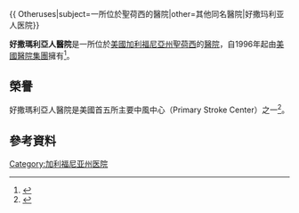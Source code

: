 {{ Otheruses|subject=一所位於聖荷西的醫院|other=其他同名醫院|好撒玛利亚人医院}}
{{Infobox hospital
| Name        = 好撒瑪利亞人醫院
| Org/Group   = 
| Image       = 
| image alt   = 
| Caption     = 
| map_type    = 
| latitude    = 
| longitude   = 
| Logo        = 
| Logo Size   = 
| Location    = 
| Region      = 聖荷西
| State       = 加利福尼亞州
| Country     = US
| Coordinates = {{Coord|37|15|5|N|121|56|47|W|region:US-CA_type:landmark|display=inline,title}}
| HealthCare  = 
| Funding     = 
| Type        = 
| Speciality  = 
| Standards   = 
| Emergency   = 有<ref name="emergency">{{cite web|url=http://goodsamsanjose.com/service/line/emergency-care/|title=Emergency - Good Samaritan Hospital|accessdate=2013-05-25|archive-date=2013-05-26|archive-url=https://web.archive.org/web/20130526074247/http://goodsamsanjose.com/service/line/emergency-care/|dead-url=yes}}</ref>
| Helipad     = 有
| Affiliation = 
| Patron      = 
| Network     = 
| Beds        = 403
| Founded     = 1965年<ref name="history">{{cite web|url=http://goodsamsanjose.com/patients/our-history.dot|title=Our History - Good Samaritan Hospital|accessdate=2013-05-25|deadurl=yes|archiveurl=https://web.archive.org/web/20130528082427/http://goodsamsanjose.com/patients/our-history.dot|archivedate=2013-05-28}}</ref>
| Closed      = 
| Website     = www.goodsamsj.org
| Wiki-Links  = 
}}

'''好撒瑪利亞人醫院'''是一所位於[[美國|美國]][[加利福尼亞州|加利福尼亞州]][[聖荷西|聖荷西]]的[[醫院|醫院]]，自1996年起由[[美國醫院集團|美國醫院集團]]擁有<ref>{{cite web|url=http://articles.latimes.com/1995-12-28/business/fi-18624_1_charity-care|title=Hospital Giant's Plans Spark Concern About Charity Care|accessdate=2013-05-25|archive-date=2014-10-31|archive-url=https://web.archive.org/web/20141031033646/http://articles.latimes.com/1995-12-28/business/fi-18624_1_charity-care|dead-url=no}}</ref>。

==榮譽==
好撒瑪利亞人醫院是美國首五所主要中風中心（Primary Stroke Center）之一<ref name="today">{{cite web|url=http://goodsamsanjose.com/patients/our-hospital-today.dot|title=Our Hospital Today - Good Samaritan Hospital|accessdate=2013-05-25|deadurl=yes|archiveurl=https://web.archive.org/web/20130528082448/http://goodsamsanjose.com/patients/our-hospital-today.dot|archivedate=2013-05-28}}</ref>。

==參考資料==
{{Reflist}}

[[Category:加利福尼亚州医院|Category:加利福尼亚州医院]]

{{US-hospital-stub}}